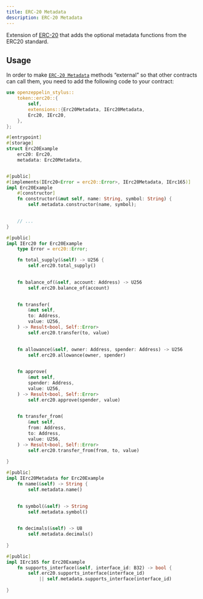 ```yaml
---
title: ERC-20 Metadata
description: ERC-20 Metadata
---
```


Extension of [ERC-20](erc20.mdx) that adds the optional metadata functions from the ERC20 standard.

## Usage

In order to make [`ERC-20 Metadata`](https://docs.rs/openzeppelin-stylus/0.3.0-alpha.1/openzeppelin_stylus/token/erc20/extensions/metadata/index.html)  methods “external” so that other contracts can call them, you need to add the following code to your contract:

```rust
use openzeppelin_stylus::
    token::erc20::{
        self,
        extensions::{Erc20Metadata, IErc20Metadata,
        Erc20, IErc20,
    },
};

#[entrypoint]
#[storage]
struct Erc20Example 
    erc20: Erc20,
    metadata: Erc20Metadata,


#[public]
#[implements(IErc20<Error = erc20::Error>, IErc20Metadata, IErc165)]
impl Erc20Example 
    #[constructor]
    fn constructor(&mut self, name: String, symbol: String) {
        self.metadata.constructor(name, symbol);
    

    // ...
}

#[public]
impl IErc20 for Erc20Example 
    type Error = erc20::Error;

    fn total_supply(&self) -> U256 {
        self.erc20.total_supply()
    

    fn balance_of(&self, account: Address) -> U256 
        self.erc20.balance_of(account)
    

    fn transfer(
        &mut self,
        to: Address,
        value: U256,
    ) -> Result<bool, Self::Error> 
        self.erc20.transfer(to, value)
    

    fn allowance(&self, owner: Address, spender: Address) -> U256 
        self.erc20.allowance(owner, spender)
    

    fn approve(
        &mut self,
        spender: Address,
        value: U256,
    ) -> Result<bool, Self::Error> 
        self.erc20.approve(spender, value)
    

    fn transfer_from(
        &mut self,
        from: Address,
        to: Address,
        value: U256,
    ) -> Result<bool, Self::Error> 
        self.erc20.transfer_from(from, to, value)
    
}

#[public]
impl IErc20Metadata for Erc20Example 
    fn name(&self) -> String {
        self.metadata.name()
    

    fn symbol(&self) -> String 
        self.metadata.symbol()
    

    fn decimals(&self) -> U8 
        self.metadata.decimals()
    
}

#[public]
impl IErc165 for Erc20Example 
    fn supports_interface(&self, interface_id: B32) -> bool {
        self.erc20.supports_interface(interface_id)
            || self.metadata.supports_interface(interface_id)
    
}
```
